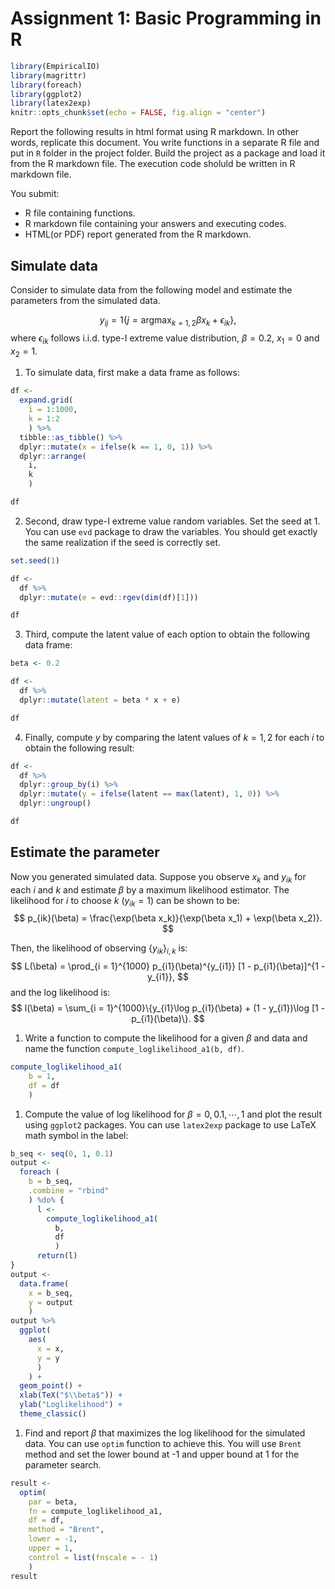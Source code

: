 # Assignment 1: Basic Programming in R {#assignment1}

```r
library(EmpiricalIO)
library(magrittr)
library(foreach)
library(ggplot2)
library(latex2exp)
knitr::opts_chunk$set(echo = FALSE, fig.align = "center")
```

Report the following results in html format using R markdown. In other words, replicate this document. You write functions in a separate R file and put in `R` folder in the project folder. Build the project as a package and load it from the R markdown file. The execution code sholuld be written in R markdown file. 

You submit:

- R file containing functions.
- R markdown file containing your answers and executing codes.
- HTML(or PDF) report generated from the R markdown.

## Simulate data

Consider to simulate data from the following model and estimate the parameters from the simulated data.

$$
y_{ij} = 1\{j = \text{argmax}_{k = 1, 2} \beta x_k + \epsilon_{ik} \},
$$
where $\epsilon_{ik}$ follows i.i.d. type-I extreme value distribution, $\beta = 0.2$,  $x_1 = 0$ and $x_2 = 1$.

1. To simulate data, first make a data frame as follows:
```r
df <- 
  expand.grid(
    i = 1:1000, 
    k = 1:2
    ) %>%
  tibble::as_tibble() %>%
  dplyr::mutate(x = ifelse(k == 1, 0, 1)) %>%
  dplyr::arrange(
    i, 
    k
    )
```
```r
df
```
2. Second, draw type-I extreme value random variables. Set the seed at 1. You can use `evd` package to draw the variables. You should get exactly the same realization if the seed is correctly set.
```r
set.seed(1)
```

```r
df <- 
  df %>%
  dplyr::mutate(e = evd::rgev(dim(df)[1]))
```
```r
df
```
3. Third, compute the latent value of each option to obtain the following data frame:
```r
beta <- 0.2
```

```r
df <- 
  df %>%
  dplyr::mutate(latent = beta * x + e)
```
```r
df
```
4. Finally, compute $y$ by comparing the latent values of $k = 1, 2$ for each $i$ to obtain the following result:
```r
df <- 
  df %>%
  dplyr::group_by(i) %>%
  dplyr::mutate(y = ifelse(latent == max(latent), 1, 0)) %>%
  dplyr::ungroup()
```
```r
df
```

## Estimate the parameter

Now you generated simulated data. Suppose you observe $x_k$ and $y_{ik}$ for each $i$ and $k$ and estimate $\beta$ by a maximum likelihood estimator. The likelihood for $i$ to choose $k$ ($y_{ik} = 1$) can be shown to be:
$$
p_{ik}(\beta) = \frac{\exp(\beta x_k)}{\exp(\beta x_1) + \exp(\beta x_2)}.
$$

Then, the likelihood of observing $\{y_{ik}\}_{i, k}$ is:
$$
L(\beta) = \prod_{i = 1}^{1000} p_{i1}(\beta)^{y_{i1}} [1 - p_{i1}(\beta)]^{1 - y_{i1}},
$$
and the log likelihood is:
$$
l(\beta) = \sum_{i = 1}^{1000}\{y_{i1}\log p_{i1}(\beta) + (1 - y_{i1})\log [1 - p_{i1}(\beta)\}.
$$

1. Write a function to compute the likelihood for a given $\beta$ and data and name the function `compute_loglikelihood_a1(b, df)`. 
```r
compute_loglikelihood_a1(
    b = 1,
    df = df
    ) 
```

1. Compute the value of log likelihood for $\beta = 0, 0.1, \cdots, 1$ and plot the result using `ggplot2` packages. You can use `latex2exp` package to use LaTeX math symbol in the label:
```r
b_seq <- seq(0, 1, 0.1)
output <- 
  foreach (
    b = b_seq,
    .combine = "rbind"
    ) %do% {
      l <- 
        compute_loglikelihood_a1(
          b, 
          df
          )
      return(l)
}
output <- 
  data.frame(
    x = b_seq, 
    y = output
    )
output %>%
  ggplot(
    aes(
      x = x, 
      y = y
      )
    ) +
  geom_point() + 
  xlab(TeX("$\\beta$")) + 
  ylab("Loglikelihood") +
  theme_classic()
```


1. Find and report $\beta$ that maximizes the log likelihood for the simulated data. You can use `optim` function to achieve this. You will use `Brent` method and set the lower bound at -1 and upper bound at 1 for the parameter search.
```r
result <- 
  optim(
    par = beta,
    fn = compute_loglikelihood_a1,
    df = df,
    method = "Brent",
    lower = -1,
    upper = 1,
    control = list(fnscale = - 1)
    )
result
```









